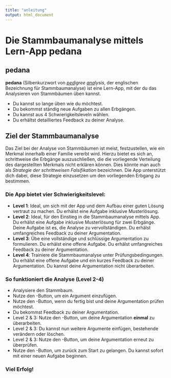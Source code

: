 ```yaml
---
title: "anleitung"
output: html_document
---
```


# Die Stammbaumanalyse mittels Lern-App pedana

## pedana

**pedana** (Silbenkurzwort von <i><u>ped</u>igree <u>ana</u>lysis</i>, der
englischen Bezeichnung für Stammbaumanalyse) ist eine Lern-App, mit der du das 
Analysieren von Stammbäumen üben kannst.

* Du kannst so lange üben wie du möchtest.
* Du bekommst ständig neue Aufgaben zu allen Erbgängen.
* Du kannst aus 4 Schwierigkeitsleveln wählen.
* Du erhältst detailliertes Feedback zu deiner Analyse.

## Ziel der Stammbaumanalyse

Das Ziel bei der Analyse von Stammbäumen ist meist, festzustellen, wie ein 
Merkmal innerhalb einer Familie vererbt wird. Hierzu bietet es sich an, 
schrittweise die Erbgänge auszuschließen, die die vorliegende Verteilung des 
dargestellten Merkmals nicht erklären können. Dies könnte man auch als 
*Strategie der schrittweisen Falsifikation* bezeichnen. Die App unterstützt dich 
dabei, diese Strategie einzusetzen um den vorliegenden Erbgang zu bestimmen.

### Die App bietet vier Schwierigkeitslevel:

* **Level 1**: Ideal, um sich mit der App und dem Aufbau einer guten Lösung vertraut zu machen. Du erhälst eine Aufgabe inklusive Musterlösung. 
* **Level 2**: Ideal, für den Einstieg in die Stammbaumanalyse mittels App. Du erhälst eine Aufgabe inklusive Musterlösung für zwei Erbgänge. Deine Aufgabe ist es, die Analyse zu vervollständigen. Du erhälst umfangreiches Feedback zu deiner Argumentation. 
* **Level 3**: Übe eine vollständige und schlüssige Argumentation zu formulieren. Du erhälst eine offene Aufgabe. Du erhälst umfangreiches Feedback zu deiner Argumentation. 
* **Level 4**: Trainiere die Stammbaumanalyse unter Prüfungsbedingungen. Du erhälst eine offene Aufgabe und ein kurzes Feedback zu deiner Argumentation. Du kannst deine Argumentation nicht überarbeiten.

### So funktioniert die Analyse (Level 2-4)

* Analysiere den Stammbaum.
* Nutze den <i class='fa fa-plus'></i>-Button, um ein Argument einzufügen.
* Nutze den <i class='fa fa-check'></i>-Button, wenn du fertig bist und deine Argumentation prüfen möchtest.
* Du bekommst Feedback zu deiner Argumentation.
* Level 2 & 3: Nutze den <i class='fa fa-edit'></i>-Button, um deine Argumentation **einmal** zu überarbeiten.
* Level 2 & 3: Du kannst nun weitere Argumente einfügen, bestehende verändern oder löschen.
* Level 2 & 3: Nutze den <i class='fa fa-check'></i>-Button, um deine Argumentation erneut zu überprüfen.
* Nutze den <i class='fa fa-home'></i>-Button, um zurück zum Start zu gelangen. Du kannst sofort mit einer neuen Aufgabe beginnen.

### Viel Erfolg!
